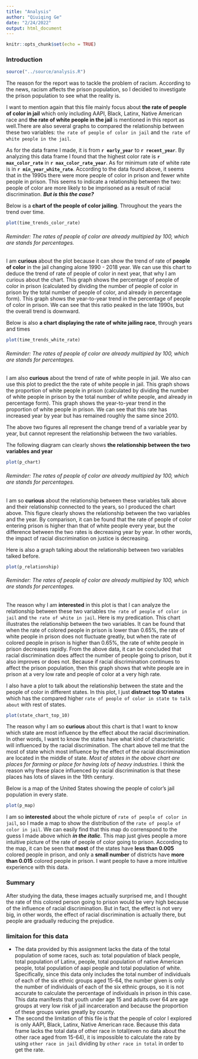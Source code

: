 ```yaml
---
title: "Analysis"
author: "Qiuiqing Ge"
date: "2/24/2022"
output: html_document
---
```


```r
knitr::opts_chunk$set(echo = TRUE)
```


### Introduction
``` r
source("../source/analysis.R")
```

The reason for the report was to tackle the problem of racism. According to the news, racism affects the prison population, so I decided to investigate the prison population to see what the reality is.

I want to mention again that this file mainly focus about **the rate of people of color in jail** which only including AAPI, Black, Latinx, Native American race and **the rate of white people in the jail** is mentioned in this report as well.There are also several graphs to compared the relationship between these two variables: `the rate of people of color in jail` and `the rate of white people in the jail`.

As for the data frame I made, it is from **`r early_year`** to **`r recent_year`**. By analyzing this data frame I found that the highest color rate is **`r max_color_rate`** in **`r max_color_rate_year`**. As for minimum rate of white rate is in **`r min_year_white_rate`**. According to the data found above, it seems that in the 1990s there were more people of color in prison and fewer white people in prison. This seems to indicate a relationship between the two: people of color are more likely to be imprisoned as a result of racial discrimination. _**But is this the case?**_

Below is a **chart of the people of color jailing**. Throughout the years the trend over time.
```r
plot(time_trends_color_rate)
```

###### Reminder: The rates of people of color are already multipied by 100, which are stands for percentages.
I am **curious** about the plot because it can show the trend of rate of **people of color** in the jail changing alone 1990 - 2018 year. We can use this chart to deduce  the trend of rate of people of color in next year, that why I am curious about the chart. This graph shows the percentage of people of color in prison (calculated by dividing the number of people of color in prison by the total number of people of color, and already in percentage form). This graph shows the year-to-year trend in the percentage of people of color in prison. We can see that this ratio peaked in the late 1990s, but the overall trend is downward.

Below is also **a chart displaying the rate of white jailing race**, through years and times
```r
plot(time_trends_white_rate)
```

###### Reminder: The rates of people of color are already multipied by 100, which are stands for percentages.
I am also **curious** about the trend of rate of white people in jail. We also can use this plot to predict the the rate of white people in jail. This graph shows the proportion of white people in prison (calculated by dividing the number of white people in prison by the total number of white people, and already in percentage form). This graph shows the year-to-year trend in the proportion of white people in prison. We can see that this rate has increased year by year but has remained roughly the same since 2010.

The above two figures all represent the change trend of a variable year by year, but cannot represent the relationship between the two variables. 

The following diagram can clearly shows **the relationship between the two variables and year**
```r
plot(p_chart)
```

###### Reminder: The rates of people of color are already multipied by 100, which are stands for percentages.
I am so **curious** about the relationship between these variables talk above and their relationship connected to the years, so I produced the chart above. This figure clearly shows the relationship between the two variables and the year. By comparison, it can be found that the rate of people of color entering prison is higher than that of white people every year, but the difference between the two rates is decreasing year by year. In other words, the impact of racial discrimination on justice is decreasing.

Here is also a graph talking about the relationship between two variables talked before.
```r
plot(p_relationship)
```

###### Reminder: The rates of people of color are already multipied by 100, which are stands for percentages.
The reason why I am **interested** in this plot is that I can analyze the relationship between these two variables `the rate of people of color in jail` and `the rate of white in jail`. Here is my predication. This chart illustrates the relationship between the two variables. It can be found that when the rate of colored people in prison is lower than 0.65%, the rate of white people in prison does not fluctuate greatly, but when the rate of colored people in prison is higher than 0.65%, the rate of white people in prison decreases rapidly. From the above data, it can be concluded that racial discrimination does affect the number of people going to prison, but it also improves or does not. Because if racial discrimination continues to affect the prison population, then this graph shows that white people are in prison at a very low rate and people of color at a very high rate.

I also have a plot to talk about the relationship between the state and the people of color in different states. In this plot, I just **distract top 10 states** which has the compared higher `rate of people of color in state to talk about` with rest of states.

```r
plot(state_chart_top_10)
```

The reason why I am so **curious** about this chart is that I want to know which state are most influence by the effect about the racial discrimination. In other words, I want to know the states have what kind of characteristic will influenced by the racial discrimination.
The chart above tell me that the most of state which most influence by the effect of the racial discrimination are located in the middle of state. _Most of states in the above chart are places for farming or place for having lots of heavy industries._ I think the reason why these place influenced by racial discrimination is that these places has lots of slaves in the 19th century.

Below is a map of the United States showing the people of color's jail population in every state. 
```r
plot(p_map)
```

I am so **interested** about the whole picture of `rate of people of color in jail`, so I made a map to show the distribution of the `rate of people of color in jail`. We can easily find that this map do correnspond to the guess I made above which _**in the italic**_. This map just gives people a more intuitive picture of the rate of people of color going to prison. According to the map, it can be seen that **most** of the states have **less than 0.005** colored people in prison, and only a **small number** of districts have **more than 0.015** colored people in prison. I want people to have a more intuitive experience with this data.

### Summary
After studying the data, these images actually surprised me, and I thought the rate of this colored person going to prison would be very high because of the influence of racial discrimination. But in fact, the effect is not very big, in other words, the effect of racial discrimination is actually there, but people are gradually reducing the prejudice.


### **limitaion** for this data
- The data provided by this assignment lacks the data of the total population of some races, such as: total population of black people, total population of Latinx, people, total population of native American people, total population of aapi people and total population of white. Specifically, since this data only includes the total number of individuals of each of the six ethnic groups aged 15-64, the number given is only the number of individuals of each of the six ethnic groups, so it is not accurate to calculate the percentage of individuals in prison in this case. This data manifests that youth under age 15 and adults over 64 are age groups at very low risk of jail incarceration and because the proportion of these groups varies greatly by county.
- The second the limitation of this file is that the people of color I explored is only AAPI, Black, Latinx, Native American race. Because this data frame lacks the total data of other race in total(even no data about the other race aged from 15-64), it is impossible to calculate the rate by using `other race in jail` dividing by `other race in total` in order to get the rate.

